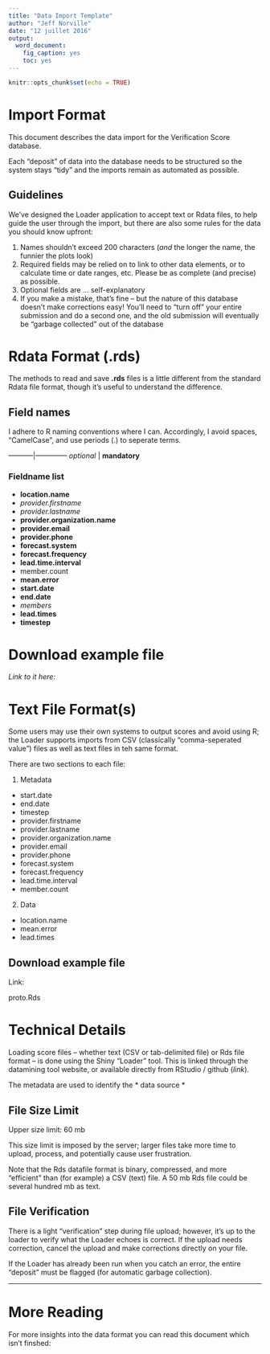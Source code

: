 ```yaml
---
title: "Data Import Template"
author: "Jeff Norville"
date: "12 juillet 2016"
output: 
  word_document: 
    fig_caption: yes
    toc: yes
---
```


```r
knitr::opts_chunk$set(echo = TRUE)
```

# Import Format

This document describes the data import for the Verification Score database.

Each "deposit" of data into the database needs to be structured so the system stays "tidy" and the imports remain as automated as possible.

## Guidelines

We've designed the Loader application to accept text or Rdata files, to help guide the user through the import, but there are also some rules for the data you should know upfront:

1. Names shouldn't exceed 200 characters (*and* the longer the name, the funnier the plots look)
2. Required fields may be relied on to link to other data elements, or to calculate time or date ranges, etc. Please be as complete (and precise) as possible.
3. Optional fields are ... self-explanatory
4. If you make a mistake, that's fine -- but the nature of this database doesn't make corrections easy! You'll need to "turn off" your entire submission and do a second one, and the old submission will eventually be "garbage collected" out of the database

# Rdata Format (.rds)

The methods to read and save **.rds** files is a little different from the standard Rdata file format, though it's useful to understand the difference.



## Field names

I adhere to R naming conventions where I can. Accordingly, I avoid spaces, "CamelCase", and use periods (.) to seperate terms.

-----------|--------------
*optional* | **mandatory**


### Fieldname list
*  **location.name**
*  *provider.firstname*
*  *provider.lastname*
*  **provider.organization.name**
*  **provider.email**
*  **provider.phone**
*  **forecast.system**
*  **forecast.frequency**
*  **lead.time.interval**
*  member.count
*  **mean.error**
*  **start.date**
*  **end.date**
*  *members*
*  **lead.times**
*  **timestep**


# Download example file

*Link to it here:*


# Text File Format(s)

Some users may use their own systems to output scores and avoid using R; the Loader supports imports from CSV (classically "comma-seperated value") files as well as text files in teh same format.

There are two sections to each file:

1. Metadata
 + start.date                
 + end.date                  
 + timestep                  
 + provider.firstname        
 + provider.lastname         
 + provider.organization.name
 + provider.email            
 + provider.phone            
 + forecast.system           
 + forecast.frequency        
 + lead.time.interval        
 + member.count

2. Data
 + location.name
 + mean.error
 + lead.times



## Download example file
Link:

proto.Rds


# Technical Details 
Loading score files -- whether text (CSV or tab-delimited file) or Rds file format -- is done using the Shiny "Loader" tool. This is linked through the datamining tool website, or available directly from RStudio / github (*link*).

The metadata are used to identify the 
 * data source
 * 

## File Size Limit
Upper size limit: 60 mb

This size limit is imposed by the server; larger files take more time to upload, process, and potentially cause user frustration. 

Note that the Rds datafile format is binary, compressed, and more "efficient" than (for example) a CSV (text) file. A 50 mb Rds file could be several hundred mb as text.

## File Verification

There is a light "verification" step during file upload; however, it's up to the loader to verify what the Loader echoes is correct. If the upload needs correction, cancel the upload and make corrections directly on your file.

If the Loader has already been run when you catch an error, the entire "deposit" must be flagged (for automatic garbage collection).



-----

# More Reading

For more insights into the data format you can read this document which isn't finshed:

